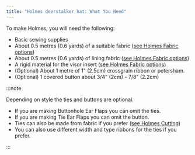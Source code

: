 ```yaml
---
title: "Holmes deerstalker hat: What You Need"
---
```


To make Holmes, you will need the following:

- Basic sewing supplies
- About 0.5 metres (0.6 yards) of a suitable fabric ([see Holmes Fabric options](/docs/designs/holmes/fabric/))
- About 0.5 metres (0.6 yards) of lining fabric ([see Holmes Fabric options](/docs/designs/holmes/fabric/))
- A rigid material for the visor insert ([see Holmes Fabric options](/docs/designs/holmes/fabric/))
- (Optional) About 1 metre of 1" (2.5cm) crossgrain ribbon or petersham.
- (Optional) 1 covered button about 3/4" (2cm) - 7/8" (2.2cm)

:::note


Depending on style the ties and buttons are optional.

- If you are making Buttonhole Ear Flaps you can omit the ties.
- If you are making Tie Ear Flaps you can omit the button.
- Ties can also be made from fabric if you prefer ([see Holmes Cutting](/docs/designs/holmes/cutting/))
- You can also use different width and type ribbons for the ties if you prefer.

:::
